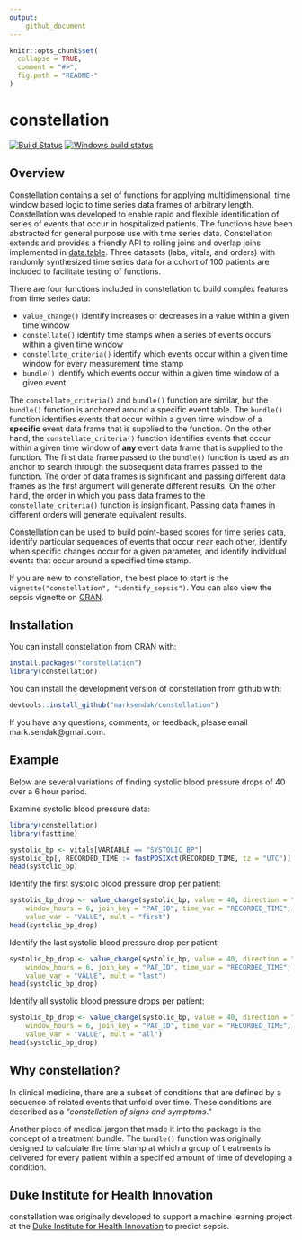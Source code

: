 ```yaml
---
output: 
    github_document
---
```


<!-- README.md is generated from README.Rmd. Please edit that file -->

```r
knitr::opts_chunk$set(
  collapse = TRUE,
  comment = "#>",
  fig.path = "README-"
)
```

# constellation

[![Build Status](https://travis-ci.org/marksendak/constellation.svg?branch=master)](https://travis-ci.org/marksendak/constellation)
[![Windows build status](https://ci.appveyor.com/api/projects/status/github/marksendak/constellation?branch=master&svg=true)](https://ci.appveyor.com/project/marksendak/constellation)

## Overview

Constellation contains a set of functions for applying multidimensional, time window based logic to time series data frames of arbitrary length. Constellation was developed to enable rapid and flexible identification of series of events that occur in hospitalized patients. The functions have been abstracted for general purpose use with time series data. Constellation extends and provides a friendly API to rolling joins and overlap joins implemented in [data.table](https://CRAN.R-project.org/package=data.table). Three datasets (labs, vitals, and orders) with randomly synthesized time series data for a cohort of 100 patients are included to facilitate testing of functions.

There are four functions included in constellation to build complex features from time series data:

* `value_change()` identify increases or decreases in a value within a given time window
* `constellate()` identify time stamps when a series of events occurs within a given time window
* `constellate_criteria()` identify which events occur within a given time window for every measurement time stamp
* `bundle()` identify which events occur within a given time window of a given event

The `constellate_criteria()` and `bundle()` function are similar, but the `bundle()` function is anchored around a specific event table. The `bundle()` function identifies events that occur within a given time window of a **specific** event data frame that is supplied to the function. On the other hand, the `constellate_criteria()` function identifies events that occur within a given time window of **any** event data frame that is supplied to the function. The first data frame passed to the `bundle()` function is used as an anchor to search through the subsequent data frames passed to the function. The order of data frames is significant and passing different data frames as the first argument will generate different results. On the other hand, the order in which you pass data frames to the `constellate_criteria()` function is insignificant. Passing data frames in different orders will generate equivalent results.

Constellation can be used to build point-based scores for time series data, identify particular sequences of events that occur near each other, identify when specific changes occur for a given parameter, and identify individual events that occur around a specified time stamp.

If you are new to constellation, the best place to start is the `vignette("constellation", "identify_sepsis")`. You can also view the sepsis vignette on [CRAN](https://cran.r-project.org/package=constellation/vignettes/identify_sepsis.html).

## Installation

You can install constellation from CRAN with:
```r
install.packages("constellation")
library(constellation)
```

You can install the development version of constellation from github with:

```r
devtools::install_github("marksendak/constellation")
```

If you have any questions, comments, or feedback, please email mark.sendak@gmail.com.

## Example

Below are several variations of finding systolic blood pressure drops of 40 over a 6 hour period.

Examine systolic blood pressure data:
```r
library(constellation)
library(fasttime)

systolic_bp <- vitals[VARIABLE == "SYSTOLIC_BP"]
systolic_bp[, RECORDED_TIME := fastPOSIXct(RECORDED_TIME, tz = "UTC")]
head(systolic_bp)
```

Identify the first systolic blood pressure drop per patient:
```r
systolic_bp_drop <- value_change(systolic_bp, value = 40, direction = "down",
    window_hours = 6, join_key = "PAT_ID", time_var = "RECORDED_TIME", 
    value_var = "VALUE", mult = "first")
head(systolic_bp_drop)
```

Identify the last systolic blood pressure drop per patient:
```r
systolic_bp_drop <- value_change(systolic_bp, value = 40, direction = "down",
    window_hours = 6, join_key = "PAT_ID", time_var = "RECORDED_TIME", 
    value_var = "VALUE", mult = "last")
head(systolic_bp_drop)
```

Identify all systolic blood pressure drops per patient:
```r
systolic_bp_drop <- value_change(systolic_bp, value = 40, direction = "down",
    window_hours = 6, join_key = "PAT_ID", time_var = "RECORDED_TIME", 
    value_var = "VALUE", mult = "all")
head(systolic_bp_drop)
```

## Why constellation?

In clinical medicine, there are a subset of conditions that are defined by a sequence of related events that unfold over time. These conditions are described as a "*constellation of signs and symptoms*."

Another piece of medical jargon that made it into the package is the concept of a treatment bundle. The `bundle()` function was originally designed to calculate the time stamp at which a group of treatments is delivered for every patient within a specified amount of time of developing a condition.

## Duke Institute for Health Innovation

constellation was originally developed to support a machine learning project at the [Duke Institute for Health Innovation](http://www.dihi.org/) to predict sepsis.
